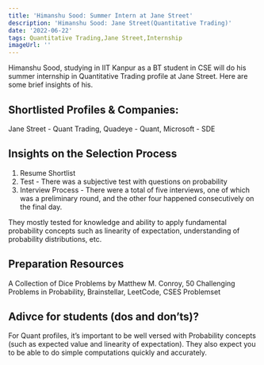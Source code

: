 ```yaml
---
title: 'Himanshu Sood: Summer Intern at Jane Street'
description: 'Himanshu Sood: Jane Street(Quantitative Trading)'
date: '2022-06-22'
tags: Quantitative Trading,Jane Street,Internship
imageUrl: ''
---
```


Himanshu Sood, studying in IIT Kanpur as a BT student in CSE will do
his summer internship in Quantitative Trading profile at Jane Street. Here are some brief
insights of his.

## Shortlisted Profiles & Companies:
Jane Street - Quant Trading, Quadeye - Quant, Microsoft - SDE

## Insights on the Selection Process
1. Resume Shortlist
2. Test - There was a subjective test with questions on probability
3. Interview Process - There were a total of five interviews, one of which was a preliminary round, and the other four happened consecutively on the final day.

They mostly tested for knowledge and ability to apply fundamental probability concepts such as linearity of expectation, understanding of probability distributions, etc.

##  Preparation Resources
A Collection of Dice Problems by Matthew M. Conroy, 50 Challenging Problems in Probability, Brainstellar, LeetCode, CSES Problemset

## Adivce for students (dos and don’ts)? 
For Quant profiles, it’s important to be well versed with Probability concepts (such as
expected value and linearity of expectation). They also expect you to be able to do simple
computations quickly and accurately.


